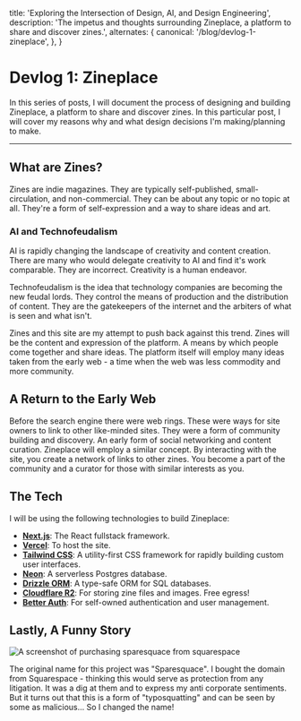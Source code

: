   title: 'Exploring the Intersection of Design, AI, and Design Engineering',
  description:
    'The impetus and thoughts surrounding Zineplace, a platform to share and discover zines.',
  alternates: {
    canonical:
      '/blog/devlog-1-zineplace',
  },
}

<Cover
  src="/images/zine-fest.png"
  alt="Flyer for the Lone Star Zine Fest, Austin TX"
  caption="The Lone Star Zine Fest, Austin TX"
/>

# Devlog 1: Zineplace

In this series of posts, I will document the process of designing and building Zineplace, a platform to share and discover zines. 
In this particular post, I will cover my reasons why and what design decisions I'm making/planning to make.

---

## What are Zines?

Zines are indie magazines. They are typically self-published, small-circulation, and non-commercial.
They can be about any topic or no topic at all. They're a form of self-expression and a way to share ideas and art. 

### AI and Technofeudalism

AI is rapidly changing the landscape of creativity and content creation.
There are many who would delegate creativity to AI and find it's work comparable.
They are incorrect. Creativity is a human endeavor.

Technofeudalism is the idea that technology companies are becoming the new feudal lords.
They control the means of production and the distribution of content.
They are the gatekeepers of the internet and the arbiters of what is seen and what isn't.

Zines and this site are my attempt to push back against this trend. Zines will be the content and expression of the platform. A means by which people come together and share ideas.
The platform itself will employ many ideas taken from the early web - a time when the web was less commodity and more community.

## A Return to the Early Web

Before the search engine there were web rings. These were ways for site owners to link to other like-minded sites.
They were a form of community building and discovery. An early form of social networking and content curation. Zineplace will employ a similar concept. By interacting with the site, you create a network of links to other zines. You become a part of the community and a curator for those with similar interests as you.

## The Tech

I will be using the following technologies to build Zineplace:
* [**Next.js**](https://nextjs.org): The React fullstack framework.
* [**Vercel**](https://vercel.com): To host the site.
* [**Tailwind CSS**](https://tailwindcss.com): A utility-first CSS framework for rapidly building custom user interfaces.
* [**Neon**](https://neon.tech): A serverless Postgres database.
* [**Drizzle ORM**](https://orm.drizzle.team): A type-safe ORM for SQL databases.
* [**Cloudflare R2**](https://r2.cloudflarestorage.com): For storing zine files and images. Free egress!
* [**Better Auth**](https://betterauth.com): For self-owned authentication and user management.

## Lastly, A Funny Story

![A screenshot of purchasing sparesquace from squarespace](/images/sparesquace.png)

The original name for this project was "Sparesquace". I bought the domain from Squarespace - thinking this would serve as protection from any litigation. It was a dig at them and to express my anti corporate sentiments. But it turns out that this is a form of "typosquatting" and can be seen by some as malicious... So I changed the name!
